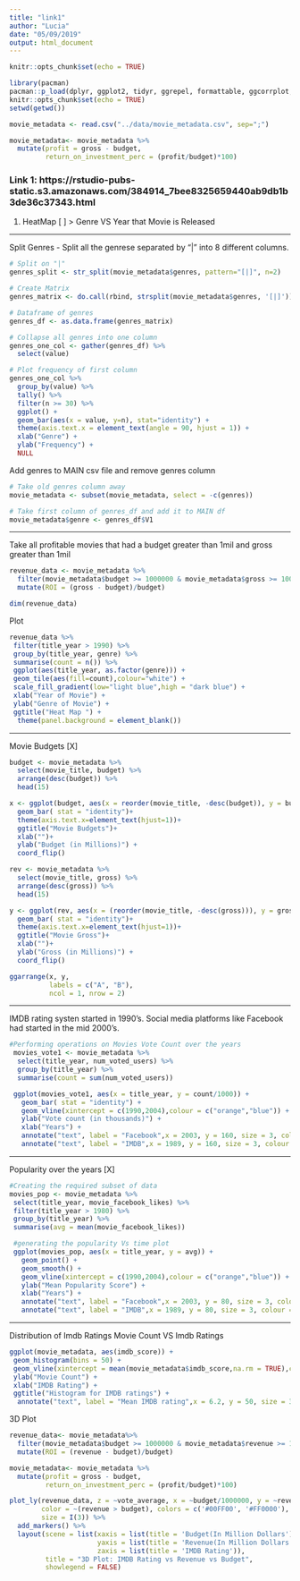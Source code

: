 ```yaml
---
title: "link1"
author: "Lucia"
date: "05/09/2019"
output: html_document
---
```


```r
knitr::opts_chunk$set(echo = TRUE)
```

```r
library(pacman)
pacman::p_load(dplyr, ggplot2, tidyr, ggrepel, formattable, ggcorrplot, GGally, rpart.plot, rpart, VIM, caret, stringr, ggthemes, corrplot, magrittr, plotly)
knitr::opts_chunk$set(echo = TRUE)
setwd(getwd())
```

```r
movie_metadata <- read.csv("../data/movie_metadata.csv", sep=";")
```

```r
movie_metadata<- movie_metadata %>% 
  mutate(profit = gross - budget,
         return_on_investment_perc = (profit/budget)*100)
```

### Link 1: https://rstudio-pubs-static.s3.amazonaws.com/384914_7bee8325659440ab9db1b3de36c37343.html

1. HeatMap [ ]
> Genre VS Year that Movie is Released

---

Split Genres
- Split all the genrese separated by "|" into 8 different columns.

```r
# Split on "|"
genres_split <- str_split(movie_metadata$genres, pattern="[|]", n=2)

# Create Matrix
genres_matrix <- do.call(rbind, strsplit(movie_metadata$genres, '[|]'))

# Dataframe of genres
genres_df <- as.data.frame(genres_matrix)
```


```r
# Collapse all genres into one column
genres_one_col <- gather(genres_df) %>% 
  select(value)

# Plot frequency of first column
genres_one_col %>%
  group_by(value) %>% 
  tally() %>% 
  filter(n >= 30) %>% 
  ggplot() +
  geom_bar(aes(x = value, y=n), stat="identity") +
  theme(axis.text.x = element_text(angle = 90, hjust = 1)) +
  xlab("Genre") +
  ylab("Frequency") +
  NULL
```

Add genres to MAIN csv file and remove genres column

```r
# Take old genres column away
movie_metadata <- subset(movie_metadata, select = -c(genres))

# Take first column of genres_df and add it to MAIN df
movie_metadata$genre <- genres_df$V1
```

----

Take all profitable movies that had a budget greater than 1mil and gross greater than 1mil
```r
revenue_data <- movie_metadata %>%
  filter(movie_metadata$budget >= 1000000 & movie_metadata$gross >= 1000000) %>%
  mutate(ROI = (gross - budget)/budget)

dim(revenue_data)
```

Plot
```r
revenue_data %>%
 filter(title_year > 1990) %>%
 group_by(title_year, genre) %>%
 summarise(count = n()) %>%
 ggplot(aes(title_year, as.factor(genre))) +
 geom_tile(aes(fill=count),colour="white") +
 scale_fill_gradient(low="light blue",high = "dark blue") +
 xlab("Year of Movie") +
 ylab("Genre of Movie") +
 ggtitle("Heat Map ") +
  theme(panel.background = element_blank())
```

---------------

Movie Budgets [X]

```r
budget <- movie_metadata %>%
  select(movie_title, budget) %>%
  arrange(desc(budget)) %>%
  head(15)

x <- ggplot(budget, aes(x = reorder(movie_title, -desc(budget)), y = budget/1000000)) +
  geom_bar( stat = "identity")+ 
  theme(axis.text.x=element_text(hjust=1))+
  ggtitle("Movie Budgets")+
  xlab("")+
  ylab("Budget (in Millions)") + 
  coord_flip()

rev <- movie_metadata %>%
  select(movie_title, gross) %>%
  arrange(desc(gross)) %>%
  head(15)

y <- ggplot(rev, aes(x = (reorder(movie_title, -desc(gross))), y = gross/1000000)) +
  geom_bar( stat = "identity")+ 
  theme(axis.text.x=element_text(hjust=1))+
  ggtitle("Movie Gross")+
  xlab("")+
  ylab("Gross (in Millions)") + 
  coord_flip() 

ggarrange(x, y,
          labels = c("A", "B"),
          ncol = 1, nrow = 2)
```

----------------


IMDB rating systen started in 1990’s. Social media platforms like Facebook had started in the mid 2000’s.
```r
#Performing operations on Movies Vote Count over the years
 movies_vote1 <- movie_metadata %>%
  select(title_year, num_voted_users) %>%
  group_by(title_year) %>%
  summarise(count = sum(num_voted_users)) 

 ggplot(movies_vote1, aes(x = title_year, y = count/1000)) +
   geom_bar( stat = "identity") +
   geom_vline(xintercept = c(1990,2004),colour = c("orange","blue")) +
   ylab("Vote count (in thousands)") +
   xlab("Years") +
   annotate("text", label = "Facebook",x = 2003, y = 160, size = 3, colour = "blue",angle=90) + 
   annotate("text", label = "IMDB",x = 1989, y = 160, size = 3, colour = "orange",angle=90)
```


__________________

Popularity over the years [X]
```r
#Creating the required subset of data 
movies_pop <- movie_metadata %>%
 select(title_year, movie_facebook_likes) %>%
 filter(title_year > 1980) %>%
 group_by(title_year) %>%
 summarise(avg = mean(movie_facebook_likes)) 

 #generating the popularity Vs time plot
 ggplot(movies_pop, aes(x = title_year, y = avg)) +
   geom_point() +
   geom_smooth() + 
   geom_vline(xintercept = c(1990,2004),colour = c("orange","blue")) +
   ylab("Mean Popularity Score") +
   xlab("Years") +
   annotate("text", label = "Facebook",x = 2003, y = 80, size = 3, colour = "blue",angle=90)+
   annotate("text", label = "IMDB",x = 1989, y = 80, size = 3, colour = "orange",angle=90)
```


-------------------

Distribution of Imdb Ratings
Movie Count VS Imdb Ratings
```r
ggplot(movie_metadata, aes(imdb_score)) +
 geom_histogram(bins = 50) +
 geom_vline(xintercept = mean(movie_metadata$imdb_score,na.rm = TRUE),colour = "blue") +
 ylab("Movie Count") +
 xlab("IMDB Rating") +
 ggtitle("Histogram for IMDB ratings") +
  annotate("text", label = "Mean IMDB rating",x = 6.2, y = 50, size = 3, colour = "yellow",angle=90)
```

3D Plot

```r
revenue_data<- movie_metadata%>%
  filter(movie_metadata$budget >= 1000000 & movie_metadata$revenue >= 1000000) %>%
  mutate(ROI = (revenue - budget)/budget)

```

```r
movie_metadata<- movie_metadata %>% 
  mutate(profit = gross - budget,
         return_on_investment_perc = (profit/budget)*100)
```

```r
plot_ly(revenue_data, z = ~vote_average, x = ~budget/1000000, y = ~revenue/1000000, 
        color = ~(revenue > budget), colors = c('#00FF00', '#FF0000'),
        size = I(3)) %>%
  add_markers() %>%
  layout(scene = list(xaxis = list(title = 'Budget(In Million Dollars'),
                      yaxis = list(title = 'Revenue(In Million Dollars'),
                      zaxis = list(title = 'IMDB Rating')),
         title = "3D Plot: IMDB Rating vs Revenue vs Budget",
         showlegend = FALSE)
```


